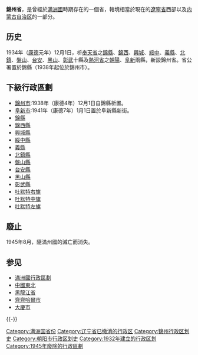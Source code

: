{{Infobox Former Subdivision
|native_name = 
|conventional_long_name = 錦州省
|common_name = 錦州省
|abbrev = 锦
|p1 = 奉天省 (满洲国)
|flag_p1 = Flag of Manchukuo.svg
|p2 = 热河省 (满洲国)
|flag_p2 = Flag of Manchukuo.svg
|s1 = 辽宁省 (中华民国)
|flag_s1 = Flag of the Republic of China.svg
|capital = [[凌海市|锦县]] (-1938)<br>[[锦州市|锦州市]] (1938-)
|subdivision = [[满洲国行政区划|省]]
|nation = {{MCK}}
|year_start = 1934年
|event_start = 
|date_start = 
|year_end = 1945年
|event_end = 
|date_end = 
|image_map = 
|image_map_caption = 
|stat_year1  = 
|stat_area1 = 
|stat_pop1 = 
|today = {{CHN}}[[遼寧省|遼寧省]]、[[内蒙古自治区|内蒙古自治区]]
}}
'''錦州省'''，是曾經於[[满洲國|满洲國]]時期存在的一個省，轄境相當於現在的[[遼寧省|遼寧省]]西部以及[[内蒙古自治区|内蒙古自治区]]的一部分。

==历史==
1934年（[[康德|康德]]元年）12月1日，析[[奉天省_(滿洲國)|奉天省]]之[[錦縣|錦縣]]、[[錦西縣|錦西]]、[[興城縣|興城]]、[[綏中縣|綏中]]、[[義縣|義縣]]、[[北鎮縣|北鎮]]、[[盤山縣|盤山]]、[[台安縣|台安]]、[[黑山縣|黑山]]、[[彰武縣|彰武]]十縣及[[熱河省|熱河省]]之[[朝陽縣|朝陽]]、[[阜新縣|阜新]]兩縣，新設錦州省。省公署置於錦縣（1938年起位於錦州市）。

== 下級行政區劃 ==

*[[錦州市|錦州市]]:1938年（康德4年）12月1日自錦縣析置。
*[[阜新市|阜新市]]:1941年（康德7年）1月1日置於阜新縣新街。
*[[錦縣|錦縣]]
*[[錦西縣|錦西縣]]
*[[興城縣|興城縣]]
*[[綏中縣|綏中縣]]
*[[義縣|義縣]]
*[[北鎮縣|北鎮縣]]
*[[盤山縣|盤山縣]]
*[[台安縣|台安縣]]
*[[黑山縣|黑山縣]]
*[[彰武縣|彰武縣]]
*[[土默特右旗|吐默特右旗]]
*[[土默特中旗|吐默特中旗]]
*[[土默特左旗|吐默特左旗]]

==廢止==
1945年8月，隨滿州國的滅亡而消失。

{{File2|zh-hans=Map of Manchukuo divisions zh-hans.svg|zh-hant=Map of Manchukuo divisions zh-hant.svg|left|thumb|满洲国行政区划（1934-1939）}}

==参见==
*[[滿洲國行政區劃|滿洲國行政區劃]]
*[[中国东北地区|中國東北]]
*[[黑龍江省|黑龍江省]]
*[[齊齊哈爾市|齊齊哈爾市]]
*[[大慶市|大慶市]]

{{-}}
{{滿洲國行政區劃}}

[[Category:满洲国省份|Category:满洲国省份]]
[[Category:辽宁省已撤消的行政区|Category:辽宁省已撤消的行政区]]
[[Category:锦州行政区划史|Category:锦州行政区划史]]
[[Category:朝阳市行政区划史|Category:朝阳市行政区划史]]
[[Category:1932年建立的行政区划|Category:1932年建立的行政区划]]
[[Category:1945年廢除的行政區劃|Category:1945年廢除的行政區劃]]